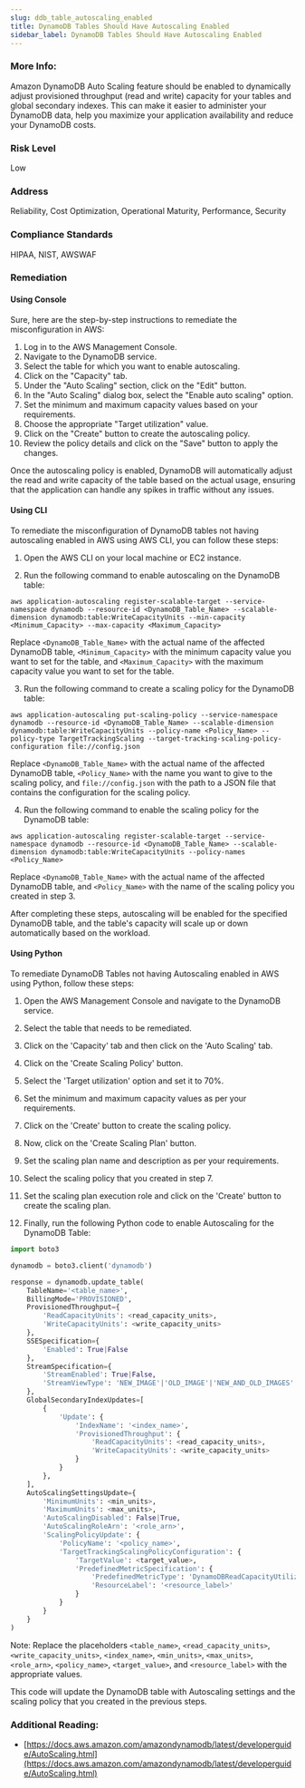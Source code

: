 ```yaml
---
slug: ddb_table_autoscaling_enabled
title: DynamoDB Tables Should Have Autoscaling Enabled
sidebar_label: DynamoDB Tables Should Have Autoscaling Enabled
---
```


### More Info:

Amazon DynamoDB Auto Scaling feature should be enabled to dynamically adjust provisioned throughput (read and write) capacity for your tables and global secondary indexes. This can make it easier to administer your DynamoDB data, help you maximize your application availability and reduce your DynamoDB costs.

### Risk Level

Low

### Address

Reliability, Cost Optimization, Operational Maturity, Performance, Security

### Compliance Standards

HIPAA, NIST, AWSWAF


### Remediation

#### Using Console

Sure, here are the step-by-step instructions to remediate the misconfiguration in AWS:

1. Log in to the AWS Management Console.
2. Navigate to the DynamoDB service.
3. Select the table for which you want to enable autoscaling.
4. Click on the "Capacity" tab.
5. Under the "Auto Scaling" section, click on the "Edit" button.
6. In the "Auto Scaling" dialog box, select the "Enable auto scaling" option.
7. Set the minimum and maximum capacity values based on your requirements.
8. Choose the appropriate "Target utilization" value.
9. Click on the "Create" button to create the autoscaling policy.
10. Review the policy details and click on the "Save" button to apply the changes.

Once the autoscaling policy is enabled, DynamoDB will automatically adjust the read and write capacity of the table based on the actual usage, ensuring that the application can handle any spikes in traffic without any issues.

#### Using CLI

To remediate the misconfiguration of DynamoDB tables not having autoscaling enabled in AWS using AWS CLI, you can follow these steps:

1. Open the AWS CLI on your local machine or EC2 instance.

2. Run the following command to enable autoscaling on the DynamoDB table:

```
aws application-autoscaling register-scalable-target --service-namespace dynamodb --resource-id <DynamoDB_Table_Name> --scalable-dimension dynamodb:table:WriteCapacityUnits --min-capacity <Minimum_Capacity> --max-capacity <Maximum_Capacity>
```

Replace `<DynamoDB_Table_Name>` with the actual name of the affected DynamoDB table, `<Minimum_Capacity>` with the minimum capacity value you want to set for the table, and `<Maximum_Capacity>` with the maximum capacity value you want to set for the table.

3. Run the following command to create a scaling policy for the DynamoDB table:

```
aws application-autoscaling put-scaling-policy --service-namespace dynamodb --resource-id <DynamoDB_Table_Name> --scalable-dimension dynamodb:table:WriteCapacityUnits --policy-name <Policy_Name> --policy-type TargetTrackingScaling --target-tracking-scaling-policy-configuration file://config.json
```

Replace `<DynamoDB_Table_Name>` with the actual name of the affected DynamoDB table, `<Policy_Name>` with the name you want to give to the scaling policy, and `file://config.json` with the path to a JSON file that contains the configuration for the scaling policy.

4. Run the following command to enable the scaling policy for the DynamoDB table:

```
aws application-autoscaling register-scalable-target --service-namespace dynamodb --resource-id <DynamoDB_Table_Name> --scalable-dimension dynamodb:table:WriteCapacityUnits --policy-names <Policy_Name>
```

Replace `<DynamoDB_Table_Name>` with the actual name of the affected DynamoDB table, and `<Policy_Name>` with the name of the scaling policy you created in step 3.

After completing these steps, autoscaling will be enabled for the specified DynamoDB table, and the table's capacity will scale up or down automatically based on the workload.

#### Using Python

To remediate DynamoDB Tables not having Autoscaling enabled in AWS using Python, follow these steps:

1. Open the AWS Management Console and navigate to the DynamoDB service.

2. Select the table that needs to be remediated.

3. Click on the 'Capacity' tab and then click on the 'Auto Scaling' tab.

4. Click on the 'Create Scaling Policy' button.

5. Select the 'Target utilization' option and set it to 70%.

6. Set the minimum and maximum capacity values as per your requirements.

7. Click on the 'Create' button to create the scaling policy.

8. Now, click on the 'Create Scaling Plan' button.

9. Set the scaling plan name and description as per your requirements.

10. Select the scaling policy that you created in step 7.

11. Set the scaling plan execution role and click on the 'Create' button to create the scaling plan.

12. Finally, run the following Python code to enable Autoscaling for the DynamoDB Table:

```python
import boto3

dynamodb = boto3.client('dynamodb')

response = dynamodb.update_table(
    TableName='<table_name>',
    BillingMode='PROVISIONED',
    ProvisionedThroughput={
        'ReadCapacityUnits': <read_capacity_units>,
        'WriteCapacityUnits': <write_capacity_units>
    },
    SSESpecification={
        'Enabled': True|False
    },
    StreamSpecification={
        'StreamEnabled': True|False,
        'StreamViewType': 'NEW_IMAGE'|'OLD_IMAGE'|'NEW_AND_OLD_IMAGES'|'KEYS_ONLY'
    },
    GlobalSecondaryIndexUpdates=[
        {
            'Update': {
                'IndexName': '<index_name>',
                'ProvisionedThroughput': {
                    'ReadCapacityUnits': <read_capacity_units>,
                    'WriteCapacityUnits': <write_capacity_units>
                }
            }
        },
    ],
    AutoScalingSettingsUpdate={
        'MinimumUnits': <min_units>,
        'MaximumUnits': <max_units>,
        'AutoScalingDisabled': False|True,
        'AutoScalingRoleArn': '<role_arn>',
        'ScalingPolicyUpdate': {
            'PolicyName': '<policy_name>',
            'TargetTrackingScalingPolicyConfiguration': {
                'TargetValue': <target_value>,
                'PredefinedMetricSpecification': {
                    'PredefinedMetricType': 'DynamoDBReadCapacityUtilization'|'DynamoDBWriteCapacityUtilization',
                    'ResourceLabel': '<resource_label>'
                }
            }
        }
    }
)
```

Note: Replace the placeholders `<table_name>`, `<read_capacity_units>`, `<write_capacity_units>`, `<index_name>`, `<min_units>`, `<max_units>`, `<role_arn>`, `<policy_name>`, `<target_value>`, and `<resource_label>` with the appropriate values.

This code will update the DynamoDB table with Autoscaling settings and the scaling policy that you created in the previous steps.


### Additional Reading:

- [https://docs.aws.amazon.com/amazondynamodb/latest/developerguide/AutoScaling.html](https://docs.aws.amazon.com/amazondynamodb/latest/developerguide/AutoScaling.html) 

